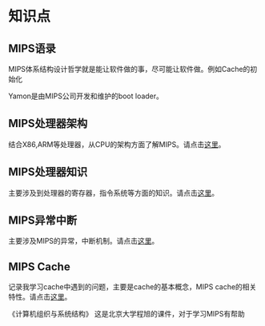 = 知识点 =

== MIPS语录 ==
MIPS体系结构设计哲学就是能让软件做的事，尽可能让软件做。例如Cache的初始化

Yamon是由MIPS公司开发和维护的boot loader。

== MIPS处理器架构 == 
结合X86,ARM等处理器，从CPU的架构方面了解MIPS。请点击[[mips cpu|这里]]。 

== MIPS处理器知识 ==
主要涉及到处理器的寄存器，指令系统等方面的知识。请点击[[mips knowledge|这里]]。

== MIPS异常中断 ==
主要涉及MIPS的异常，中断机制。请点击[[MIPS EXCEPTION|这里]]。

== MIPS Cache ==
记录我学习cache中遇到的问题，主要是cache的基本概念，MIPS cache的相关特性。请点击[[mips cache|这里]]。


《计算机组织与系统结构》	这是北京大学程旭的课件，对于学习MIPS有帮助
